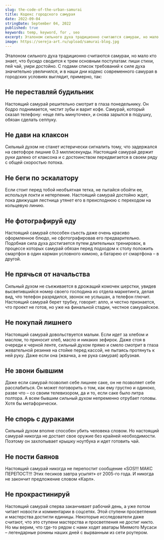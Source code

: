 ```yaml
---
slug: the-code-of-the-urban-samurai
title: Кодекс городского самурая
date: 2022-09-04
stringDate: September 04, 2022
published: true
keywords: temp, keyword, for , seo
excerpt: Эталоном сильного духа традиционно считаются самураи, но мало кто знает, что бусидо сводится к трем основным постулатам - пиши стихи, пей чай, умри достойно. С годами список требований к силе духа значительно увеличился, и в наши дни кодекс современного самурая в городских условиях выглядит, примерно, так
image: https://sereja-art.ru/upload/samurai-blog.jpg
---
```


Эталоном сильного духа традиционно считаются самураи, но мало кто знает, что бусидо сводится к трем основным постулатам: пиши стихи, пей чай, умри достойно. С годами список требований к силе духа значительно увеличился, и в наши дни кодекс современного самурая в городских условиях выглядит, примерно, так:

## Не переставляй будильник
Настоящий самурай решительно смотрит в глаза понедельнику. Он бодро поднимается, чистит зубы и варит кофе. Самурай, который сказал телефону: «еще пять минуточек», и снова зарылся в подушку, обязан сделать сеппуку.

## Не дави на клаксон
Сильный духом не станет истерически сигналить тому, что задержался на светофоре лишние 0.3 миллисекунды. Настоящий самурай держит руки далеко от клаксона и с достоинством передвигается в своем ряду с общей скоростью потока.

## Не беги по эскалатору
Если стоит перед тобой необъятная тетка, не пытайся обойти ее, используя локти и нетерпение. Настоящий самурай достойно ждет, пока движущая лестница утянет его в преисподнюю с переходом на кольцевую линию.

## Не фотографируй еду
Настоящий самурай способен съесть даже очень красиво оформленное блюдо, не сфотографировав его предварительно. Подобная сила духа достигается путем длительных тренировок, в процессе которых самурай обязан перед подходом к столу положить смартфон в один карман условного кимоно, а батарею от смартфона – в другой.

## Не прячься от начальства
Сильный духом не съеживается в дрожащий комочек шерстки, увидев высветившийся номер своего господина из отдела маркетинга, делая вид, что телефон разрядился, звонок не услышан, а телефон глючит. Настоящий самурай берет трубку, говорит: алло, и честно признается, что проект не готов, но уже на финальной стадии, честное самурайское.

## Не покупай лишнего
Настоящий самурай довольствуется малым. Если идет за хлебом и маслом, то приносит хлеб, масло и никаких зефирок. Даже стоя в очереди к черной ленте, сильный духом прямо и смело смотрит в глаза жевательной резинке на стойке перед кассой, не пытаясь протянуть к ней руку. Даже если она (жвачка, а не рука самурая) арбузная.

## Не звони бывшим
Даже если самурай позволил себе лишнее саке, он не позволяет себе расслабиться. Он может поговорить о том, как ему грустно и одиноко, разве что – со своим телевизором, да и то, если саке было литра полтора. А всем бывшим сильный духом непременно отрубает головы. Хотя бы метафорически.

## Не спорь с дураками
Сильный духом вполне способен убить человека словом. Но настоящий самурай никогда не достает свое оружие без крайней необходимости. Поэтому он захлопывает крышку ноутбука и идет готовить чай.

## Не пости баянов
Настоящий самурай никогда не перепостит сообщение «SOS!!! МАКС ПЕРЕПОСТ!!! Этих песиков завтра усыпят» от 2005-го года. И никогда не закончит предложение словом «Карл».

## Не прокрастинируй
Настоящий самурай сперва заканчивает рабочий день, а уже потом читает новости и комментарии в соцсетях. Этой ступени просветления и мастерства достигли единицы. Некоторые исследователи даже считают, что это ступени мастерства и просветления не достиг никто. Но мы верим, что где-то рядом с нами ходят аватары Миямото Мусаси – легендарные ронины наших дней с вырванным из сети роутером.
